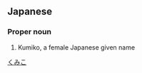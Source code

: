 {{also|具実子}}
==Japanese==
{{ja-kanjitab|倶|実|子}}

===Proper noun===
{{ja-pos|proper|くみこ}}
# Kumiko, a female Japanese given name

[[Category:Japanese female given names|くみこ]]